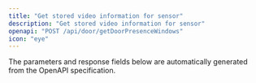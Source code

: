 ```yaml
---
title: "Get stored video information for sensor"
description: "Get stored video information for sensor"
openapi: "POST /api/door/getDoorPresenceWindows"
icon: "eye"
---
```


<Note>
The parameters and response fields below are automatically generated from the OpenAPI specification.
</Note>
